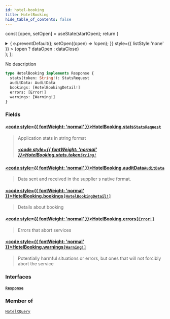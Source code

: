 ```yaml
---
id: hotel-booking
title: HotelBooking
hide_table_of_contents: false
---
```






const [open, setOpen] = useState(startOpen);
return (
<details {...(open ? { open: true } : {})} className="details" style={{ border:'none', boxShadow:'none', background:'var(--ifm-background-color)' }}>
<summary
onClick={(e) => {
e.preventDefault();
setOpen((open) => !open);
}}
style={{ listStyle:'none' }} >
{open ? dataOpen : dataClose}
</summary>
{open && children}
</details>
);
};

No description

```graphql
type HotelBooking implements Response {
  stats(token: String!): StatsRequest
  auditData: AuditData
  bookings: [HotelBookingDetail!]
  errors: [Error!]
  warnings: [Warning!]
}
```

### Fields

#### [<code style={{ fontWeight: 'normal' }}>HotelBooking.<b>stats</b></code>](#)<Bullet />[`StatsRequest`](/api/objects/stats-request) <Badge class="badge badge--secondary" text="object"/>

> Application stats in string format
>
> ##### [<code style={{ fontWeight: 'normal' }}>HotelBooking.stats.<b>token</b></code>](#)<Bullet />[`String!`](/api/scalars/string) <Badge class="badge badge--secondary" text="non-null"/> <Badge class="badge badge--secondary" text="scalar"/>

#### [<code style={{ fontWeight: 'normal' }}>HotelBooking.<b>auditData</b></code>](#)<Bullet />[`AuditData`](/api/objects/audit-data) <Badge class="badge badge--secondary" text="object"/>

> Data sent and received in the supplier s native format.

#### [<code style={{ fontWeight: 'normal' }}>HotelBooking.<b>bookings</b></code>](#)<Bullet />[`[HotelBookingDetail!]`](/api/objects/hotel-booking-detail) <Badge class="badge badge--secondary" text="list"/> <Badge class="badge badge--secondary" text="object"/>

> Details about booking

#### [<code style={{ fontWeight: 'normal' }}>HotelBooking.<b>errors</b></code>](#)<Bullet />[`[Error!]`](/api/objects/error) <Badge class="badge badge--secondary" text="list"/> <Badge class="badge badge--secondary" text="object"/>

> Errors that abort services

#### [<code style={{ fontWeight: 'normal' }}>HotelBooking.<b>warnings</b></code>](#)<Bullet />[`[Warning!]`](/api/objects/warning) <Badge class="badge badge--secondary" text="list"/> <Badge class="badge badge--secondary" text="object"/>

> Potentially harmful situations or errors, but ones that will not forcibly abort the service

### Interfaces

#### [`Response`](/api/interfaces/response) <Badge class="badge badge--secondary" text="interface"/>

>

### Member of

[`HotelXQuery`](/api/objects/hotel-xquery) <Badge class="badge badge--secondary" text="object"/>

